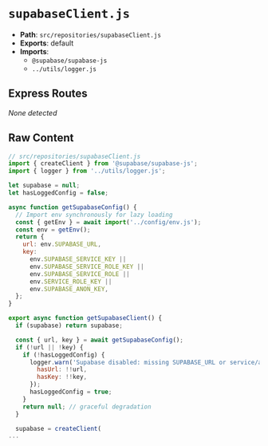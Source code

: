 # `supabaseClient.js`

- **Path**: `src/repositories/supabaseClient.js`
- **Exports**: default
- **Imports**:
  - `@supabase/supabase-js`
  - `../utils/logger.js`

## Express Routes
_None detected_

## Raw Content

```js
// src/repositories/supabaseClient.js
import { createClient } from '@supabase/supabase-js';
import { logger } from '../utils/logger.js';

let supabase = null;
let hasLoggedConfig = false;

async function getSupabaseConfig() {
  // Import env synchronously for lazy loading
  const { getEnv } = await import('../config/env.js');
  const env = getEnv();
  return {
    url: env.SUPABASE_URL,
    key:
      env.SUPABASE_SERVICE_KEY ||
      env.SUPABASE_SERVICE_ROLE_KEY ||
      env.SUPABASE_SERVICE_ROLE ||
      env.SERVICE_ROLE_KEY ||
      env.SUPABASE_ANON_KEY,
  };
}

export async function getSupabaseClient() {
  if (supabase) return supabase;

  const { url, key } = await getSupabaseConfig();
  if (!url || !key) {
    if (!hasLoggedConfig) {
      logger.warn('Supabase disabled: missing SUPABASE_URL or service/anon key.', {
        hasUrl: !!url,
        hasKey: !!key,
      });
      hasLoggedConfig = true;
    }
    return null; // graceful degradation
  }

  supabase = createClient(
...
```
